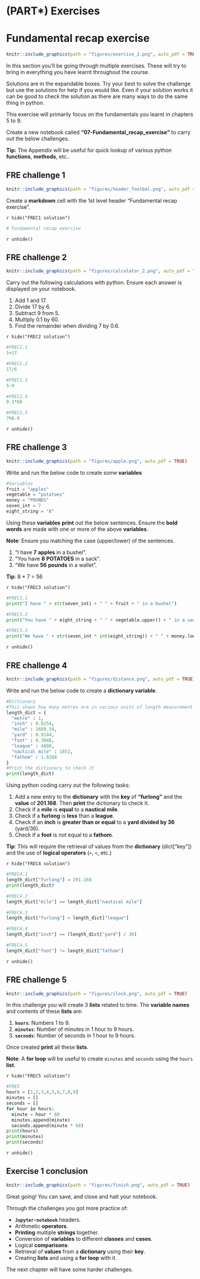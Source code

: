 # (PART\*) Exercises {-}

# Fundamental recap exercise {#fundrecapexercise}
```r
knitr::include_graphics(path = "figures/exercise_2.png", auto_pdf = TRUE)
```

In this section you'll be going through multiple exercises.
These will try to bring in everything you have learnt throughout the course.

Solutions are in the expandable boxes. Try your best to solve the challenge but use the solutions for help if you would like. Even if your solution works it can be good to check the solution as there are many ways to do the same thing in python.

This exercise will primarily focus on the fundamentals you learnt in chapters 5 to 9.

Create a new notebook called __"07-Fundamental_recap_exercise"__ to carry out the below challenges.

__Tip:__ The Appendix will be useful for quick lookup of various python __functions__, __methods__, etc..

## FRE challenge 1
```r
knitr::include_graphics(path = "figures/header_footbal.png", auto_pdf = TRUE)
```

Create a __markdown__ cell with the 1st level header "Fundamental recap exercise".

`r hide("FREC1 solution")`
```python
# Fundamental recap exercise
```
`r unhide()`

## FRE challenge 2
```r
knitr::include_graphics(path = "figures/calculator_2.png", auto_pdf = TRUE)
```

Carry out the following calculations with python.
Ensure each answer is displayed on your notebook.

1. Add 1 and 17.
2. Divide 17 by 6.
3. Subtract 9 from 5.
4. Multiply 0.1 by 60.
5. Find the remainder when dividing 7 by 0.6.

`r hide("FREC2 solution")`
```python
#FREC2.1
1+17
```
```python
#FREC2.2
17/6
```
```python
#FREC2.3
5-9
```
```python
#FREC2.4
0.1*60
```
```python
#FREC2.5
7%0.6
```
`r unhide()`

## FRE challenge 3
```r
knitr::include_graphics(path = "figures/apple.png", auto_pdf = TRUE)
```

Write and run the below code to create some __variables__

```python
#Variables
fruit = "apples"
vegetable = "potatoes"
money = "POUNDS"
seven_int = 7
eight_string = "8"
```

Using these __variables__ __print__ out the below sentences. Ensure the __bold words__ are made with one or more of the above __variables__.

__Note__: Ensure you matching the case (upper/lower) of the sentences.

1. "I have __7__ __apples__ in a bushel".
2. "You have __8__ __POTATOES__ in a sack".
3. "We have __56__ __pounds__ in a wallet".

__Tip__: 8 * 7 = 56

`r hide("FREC3 solution")`
```python
#FREC3.1
print("I have " + str(seven_int) + " " + fruit + " in a bushel")
```
```python
#FREC3.2
print("You have " + eight_string + " " + vegetable.upper() + " in a sack")
```
```python
#FREC3.3
print("We have " + str(seven_int * int(eight_string)) + " " + money.lower() + " in a wallet")
```
`r unhide()`

## FRE challenge 4
```r
knitr::include_graphics(path = "figures/distance.png", auto_pdf = TRUE)
```

Write and run the below code to create a __dictionary variable__.

```python
#Dictionary
#This shows how many metres are in various units of length measurement
length_dict = {
  "metre" : 1,
  "inch" : 0.0254,
  "mile" : 1609.34,
  "yard" : 0.9144,
  "foot" : 0.3048,
  "league" : 4800,
  "nautical mile" : 1852,
  "fathom" : 1.8288
}
#Print the dictionary to check it
print(length_dict)
```

Using python coding carry out the following tasks:

1. Add a new entry to the __dictionary__ with the __key__ of __"furlong"__ and the __value__ of __201.168__. Then __print__ the dictionary to check it.
2. Check if a __mile__ is __equal__ to a __nautical mile__.
3. Check if a __furlong__ is __less__ than a __league__.
4. Check if an __inch__ is __greater than or equal__ to a __yard divided by 36__ (yard/36).
5. Check if a __foot__ is not equal to a __fathom__.

__Tip__: This will require the retrieval of values from the __dictionary__ (dict["key"]) and the use of __logical operators__ (`>`, `<`, etc.)

`r hide("FREC4 solution")`
```python
#FREC4.1
length_dict["furlong"] = 201.168
print(length_dict)
```
```python
#FREC4.2
length_dict["mile"] == length_dict["nautical mile"]
```
```python
#FREC4.3
length_dict["furlong"] < length_dict["league"]
```
```python
#FREC4.4
length_dict["inch"] >= (length_dict["yard"] / 36)
```
```python
#FREC4.5
length_dict["foot"] != length_dict["fathom"]
```
`r unhide()`

## FRE challenge 5
```r
knitr::include_graphics(path = "figures/clock.png", auto_pdf = TRUE)
```

In this challenge you will create 3 __lists__ related to time.
The __variable names__ and contents of these __lists__ are:

1. __`hours`__: Numbers 1 to 9.
2. __`minutes`__: Number of minutes in 1 hour to 9 hours.
3. __`seconds`__: Number of seconds in 1 hour to 9 hours.

Once created __print__ all these __lists__.

__Note__: A __for loop__ will be useful to create `minutes` and `seconds` using the `hours` __list__.

`r hide("FREC5 solution")`
```python
#FRE5
hours = [1,2,3,4,5,6,7,8,9]
minutes = []
seconds = []
for hour in hours:
  minute = hour * 60
  minutes.append(minute)
  seconds.append(minute * 60)
print(hours)
print(minutes)
print(seconds)
```
`r unhide()`

## Exercise 1 conclusion
```r
knitr::include_graphics(path = "figures/finish.png", auto_pdf = TRUE)
```

Great going! You can save, and close and halt your notebook. 

Through the challenges you got more practice of:

- __`Jupyter-notebook`__ headers.
- Arithmetic __operators__.
- __Printing__ multiple __strings__ together.
- Conversion of __variables__ to different __classes__ and __cases__.
- Logical __comparisons__.
- Retrieval of __values__ from a __dictionary__ using their __key__.
- Creating __lists__ and using a __for loop__ with it.

The next chapter will have some harder challenges.

